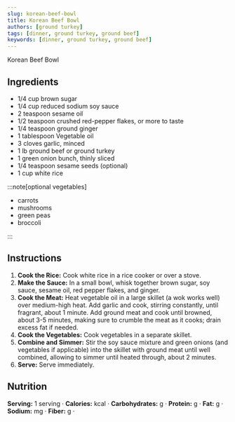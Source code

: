 ```yaml
---
slug: korean-beef-bowl
title: Korean Beef Bowl
authors: [ground turkey]
tags: [dinner, ground turkey, ground beef]
keywords: [dinner, ground turkey, ground beef]
---
```


Korean Beef Bowl
<!-- <img src="/img/chicken-and-orzo-skillet.jpg" alt="Creamy Chicken And Orzo Skillet Picture" width="800" height="670" /> -->

<!-- truncate -->


## Ingredients
- 1/4 cup brown sugar
- 1/4 cup reduced sodium soy sauce
- 2 teaspoon sesame oil
- 1/2 teaspoon crushed red-pepper flakes, or more to taste
- 1/4 teaspoon ground ginger
- 1 tablespoon Vegetable oil
- 3 cloves garlic, minced
- 1 lb ground beef or ground turkey
- 1 green onion bunch, thinly sliced
- 1/4 teaspoon sesame seeds (optional)
- 1 cup white rice

:::note[optional vegetables]

- carrots
- mushrooms
- green peas
- broccoli 

:::

## Instructions 

1. **Cook the Rice:** 
Cook white rice in a rice cooker or over a stove.
2. **Make the Sauce:** 
In a small bowl, whisk together brown sugar, soy sauce, sesame oil, red pepper flakes, and ginger.
3. **Cook the Meat:** 
Heat vegetable oil in a large skillet (a wok works well) over medium-high heat. Add garlic and cook, stirring constantly, until fragrant, about 1 minute. Add ground meat and cook until browned, about 3-5 minutes, making sure to crumble the meat as it cooks; drain excess fat if needed.
4. **Cook the Vegetables:** 
Cook vegetables in a separate skillet.
5. **Combine and Simmer:** 
Stir the soy sauce mixture and green onions (and vegetables if applicable) into the skillet with ground meat until well combined, allowing to simmer until heated through, about 2 minutes.
6. **Serve:** 
Serve immediately.


## Nutrition
**Serving:** 1 serving · 
**Calories:** kcal · 
**Carbohydrates:** g · 
**Protein:** g · 
**Fat:** g · 
**Sodium:** mg · 
**Fiber:** g · 